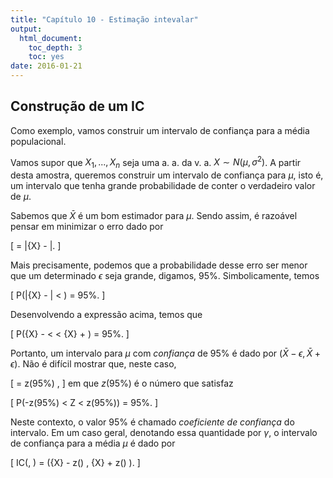 ```yaml
---
title: "Capítulo 10 - Estimação intevalar"
output:
  html_document:
    toc_depth: 3
    toc: yes
date: 2016-01-21
---
```


## Construção de um IC

Como exemplo, vamos construir um intervalo de confiança para a média populacional.

Vamos supor que $X_1, ..., X_n$ seja uma a. a. da v. a. $X \sim N(\mu, \sigma^2)$. A partir desta amostra, queremos construir um intervalo de confiança para $\mu$, isto é, um intervalo que tenha grande probabilidade de conter o verdadeiro valor de $\mu$.

Sabemos que $\bar{X}$ é um bom estimador para $\mu$. Sendo assim, é razoável pensar em minimizar o erro dado por

\[
\text{erro } = |\bar{X} - \mu|.
\]

Mais precisamente, podemos que a probabilidade desse erro ser menor que um determinado $\epsilon$ seja grande, digamos, 95%. Simbolicamente, temos

\[
P(|\bar{X} - \mu| < \epsilon) = 95\%.
\]

Desenvolvendo a expressão acima, temos que

\[
P(\bar{X} - \epsilon < \mu < \bar{X} + \epsilon) = 95\%.
\]

Portanto, um intervalo para $\mu$ com *confiança* de 95% é dado por $(\bar{X} - \epsilon, \bar{X} + \epsilon)$. Não é difícil mostrar que, neste caso,

\[
\epsilon = z(95\%) \sqrt{\frac{\sigma^2}{n}},
\]
em que $z(95\%)$ é o número que satisfaz 

\[
P(-z(95\%) < Z < z(95\%)) = 95\%.
\]

Neste contexto, o valor $95\%$ é chamado *coeficiente de confiança* do intervalo. Em um caso geral, denotando essa quantidade por $\gamma$, o intervalo de confiança para a média $\mu$ é dado por

\[
IC(\mu, \gamma) = \left(\bar{X} - z(\gamma) \sqrt{\frac{\sigma^2}{n}}, \bar{X} + z(\gamma) \sqrt{\frac{\sigma^2}{n}}\right).
\]

